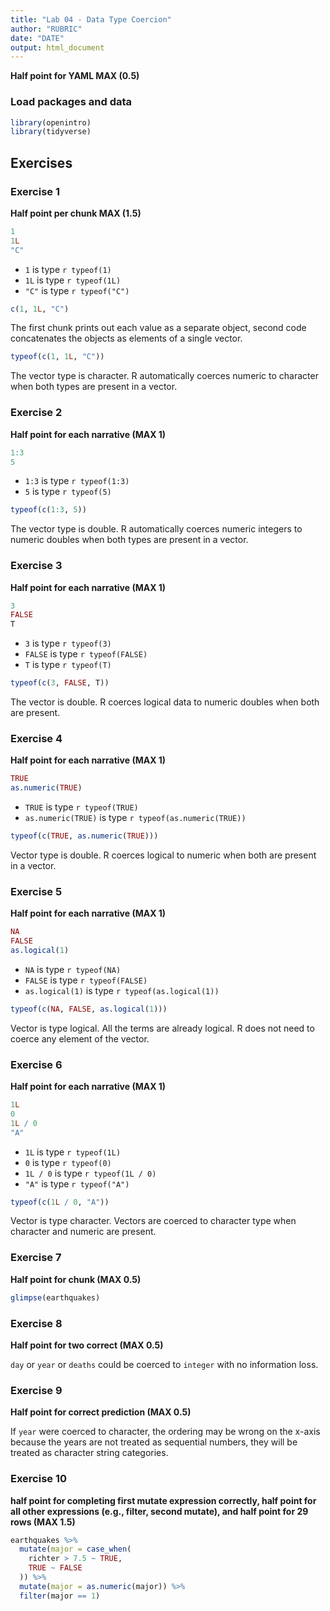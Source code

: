 ```yaml
---
title: "Lab 04 - Data Type Coercion"
author: "RUBRIC"
date: "DATE"
output: html_document
---
```


**Half point for YAML MAX (0.5)**

### Load packages and data

```r
library(openintro) 
library(tidyverse)
```

## Exercises

### Exercise 1

**Half point per chunk MAX (1.5)**

```r
1
1L
"C"
```

-   `1` is type `r typeof(1)`
-   `1L` is type `r typeof(1L)`
-   `"C"` is type `r typeof("C")`

```r
c(1, 1L, "C")
```

The first chunk prints out each value as a separate object, second code concatenates the objects as elements of a single vector.

```r
typeof(c(1, 1L, "C"))
```

The vector type is character.
R automatically coerces numeric to character when both types are present in a vector.

### Exercise 2

**Half point for each narrative (MAX 1)**

```r
1:3
5
```

-   `1:3` is type `r typeof(1:3)`
-   `5` is type `r typeof(5)`

```r
typeof(c(1:3, 5))
```

The vector type is double.
R automatically coerces numeric integers to numeric doubles when both types are present in a vector.

### Exercise 3

**Half point for each narrative (MAX 1)**

```r
3 
FALSE
T
```

-   `3` is type `r typeof(3)`
-   `FALSE` is type `r typeof(FALSE)`
-   `T` is type `r typeof(T)`

```r
typeof(c(3, FALSE, T))
```

The vector is double.
R coerces logical data to numeric doubles when both are present.

### Exercise 4

**Half point for each narrative (MAX 1)**

```r
TRUE
as.numeric(TRUE)
```

-   `TRUE` is type `r typeof(TRUE)`
-   `as.numeric(TRUE)` is type `r typeof(as.numeric(TRUE))`

```r
typeof(c(TRUE, as.numeric(TRUE)))
```

Vector type is double.
R coerces logical to numeric when both are present in a vector.

### Exercise 5

**Half point for each narrative (MAX 1)**

```r
NA
FALSE
as.logical(1)
```

-   `NA` is type `r typeof(NA)`
-   `FALSE` is type `r typeof(FALSE)`
-   `as.logical(1)` is type `r typeof(as.logical(1))`

```r
typeof(c(NA, FALSE, as.logical(1)))
```

Vector is type logical.
All the terms are already logical.
R does not need to coerce any element of the vector.

### Exercise 6

**Half point for each narrative (MAX 1)**

```r
1L
0
1L / 0
"A"
```

-   `1L` is type `r typeof(1L)`
-   `0` is type `r typeof(0)`
-   `1L / 0` is type `r typeof(1L / 0)`
-   `"A"` is type `r typeof("A")`

```r
typeof(c(1L / 0, "A"))
```

Vector is type character.
Vectors are coerced to character type when character and numeric are present.

### Exercise 7

**Half point for chunk (MAX 0.5)**

```r
glimpse(earthquakes)
```

### Exercise 8

**Half point for two correct (MAX 0.5)**

`day` or `year` or `deaths` could be coerced to `integer` with no information loss.

### Exercise 9

**Half point for correct prediction (MAX 0.5)**

If `year` were coerced to character, the ordering may be wrong on the x-axis because the years are not treated as sequential numbers, they will be treated as character string categories.

### Exercise 10

**half point for completing first mutate expression correctly, half point for all other expressions (e.g., filter, second mutate), and half point for 29 rows (MAX 1.5)**

```r
earthquakes %>% 
  mutate(major = case_when(
    richter > 7.5 ~ TRUE,
    TRUE ~ FALSE
  )) %>% 
  mutate(major = as.numeric(major)) %>% 
  filter(major == 1)
```
